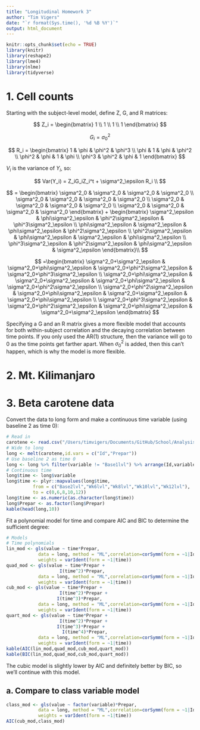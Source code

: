 ```yaml
---
title: "Longitudinal Homework 3"
author: "Tim Vigers"
date: "`r format(Sys.time(), '%d %B %Y')`"
output: html_document
---
```


```r
knitr::opts_chunk$set(echo = TRUE)
library(knitr)
library(reshape2)
library(lme4)
library(nlme)
library(tidyverse)
```

# 1. Cell counts

Starting with the subject-level model, define Z, G, and R matrices:

$$
Z_i = \begin{bmatrix}
    1 \\
    1 \\
    1 \\
    1
\end{bmatrix}
$$

$$
G_i = \sigma^2_0
$$

$$
R_i = \begin{bmatrix}
    1 & \phi & \phi^2 & \phi^3 \\
    \phi & 1 & \phi & \phi^2 \\
    \phi^2 & \phi & 1 & \phi \\
    \phi^3 & \phi^2 & \phi & 1
\end{bmatrix}
$$

$V_i$ is the variance of $Y_i$, so:

$$
Var(Y_i) = Z_iG_iZ_i^t + \sigma^2_\epsilon R_i \\
$$

$$
= \begin{bmatrix}
    \sigma^2_0 & \sigma^2_0 & \sigma^2_0 & \sigma^2_0 \\
    \sigma^2_0 & \sigma^2_0 & \sigma^2_0 & \sigma^2_0 \\
    \sigma^2_0 & \sigma^2_0 & \sigma^2_0 & \sigma^2_0 \\
    \sigma^2_0 & \sigma^2_0 & \sigma^2_0 & \sigma^2_0
\end{bmatrix} +
\begin{bmatrix}
    \sigma^2_\epsilon & \phi\sigma^2_\epsilon & \phi^2\sigma^2_\epsilon & \phi^3\sigma^2_\epsilon \\
    \phi\sigma^2_\epsilon & \sigma^2_\epsilon & \phi\sigma^2_\epsilon & \phi^2\sigma^2_\epsilon \\
    \phi^2\sigma^2_\epsilon & \phi\sigma^2_\epsilon & \sigma^2_\epsilon & \phi\sigma^2_\epsilon \\
    \phi^3\sigma^2_\epsilon & \phi^2\sigma^2_\epsilon & \phi\sigma^2_\epsilon & \sigma^2_\epsilon
\end{bmatrix}\\
$$

$$
=\begin{bmatrix}
    \sigma^2_0+\sigma^2_\epsilon & \sigma^2_0+\phi\sigma^2_\epsilon & \sigma^2_0+\phi^2\sigma^2_\epsilon & \sigma^2_0+\phi^3\sigma^2_\epsilon \\
    \sigma^2_0+\phi\sigma^2_\epsilon & \sigma^2_0+\sigma^2_\epsilon & \sigma^2_0+\phi\sigma^2_\epsilon & \sigma^2_0+\phi^2\sigma^2_\epsilon \\
    \sigma^2_0+\phi^2\sigma^2_\epsilon & \sigma^2_0+\phi\sigma^2_\epsilon & \sigma^2_0+\sigma^2_\epsilon & \sigma^2_0+\phi\sigma^2_\epsilon \\
    \sigma^2_0+\phi^3\sigma^2_\epsilon & \sigma^2_0+\phi^2\sigma^2_\epsilon & \sigma^2_0+\phi\sigma^2_\epsilon & \sigma^2_0+\sigma^2_\epsilon
\end{bmatrix}
$$

Specifying a G and an R matrix gives a more flexible model that accounts for both within-subject correlation and the decaying correlation between time points. If you only used the AR(1) structure, then the variance will go to 0 as the time points get farther apart. When $\sigma^2_0$ is added, then this can't happen, which is why the model is more flexible. 

# 2. Mt. Kilimanjaro 

# 3. Beta carotene data

Convert the data to long form and make a continuous time variable (using baseline 2 as time 0):

```r
# Read in
carotene <- read.csv("/Users/timvigers/Documents/GitHub/School/Analysis of Longitudinal Data/Homework 3/beta_carotene_data.csv")
# Wide to long
long <- melt(carotene,id.vars = c("Id","Prepar"))
# Use baseline 2 as time 0
long <- long %>% filter(variable != "Base1lvl") %>% arrange(Id,variable)
# Continuous time 
long$time <- long$variable
long$time <- plyr::mapvalues(long$time,
          from = c("Base2lvl","Wk6lvl","Wk8lvl","Wk10lvl","Wk12lvl"),
          to = c(0,6,8,10,12))
long$time <- as.numeric(as.character(long$time))
long$Prepar <- as.factor(long$Prepar)
kable(head(long,10))
```

Fit a polynomial model for time and compare AIC and BIC to determine the sufficient degree:

```r
# Models
# Time polynomials
lin_mod <- gls(value ~ time*Prepar,
            data = long, method = "ML",correlation=corSymm(form = ~1|Id),
            weights = varIdent(form = ~1|time))
quad_mod <- gls(value ~ time*Prepar + 
                    I(time^2)*Prepar, 
            data = long, method = "ML",correlation=corSymm(form = ~1|Id),
            weights = varIdent(form = ~1|time))
cub_mod <- gls(value ~ time*Prepar + 
                    I(time^2)*Prepar + 
                   I(time^3)*Prepar, 
            data = long, method = "ML",correlation=corSymm(form = ~1|Id),
            weights = varIdent(form = ~1|time))
quart_mod <- gls(value ~ time*Prepar + 
                    I(time^2)*Prepar + 
                   I(time^3)*Prepar + 
                     I(time^4)*Prepar, 
            data = long, method = "ML",correlation=corSymm(form = ~1|Id),
            weights = varIdent(form = ~1|time))
kable(AIC(lin_mod,quad_mod,cub_mod,quart_mod))
kable(BIC(lin_mod,quad_mod,cub_mod,quart_mod))
```

The cubic model is slightly lower by AIC and definitely better by BIC, so we'll continue with this model. 

## a. Compare to class variable model

```r
class_mod <- gls(value ~ factor(variable)*Prepar,
            data = long, method = "ML",correlation=corSymm(form = ~1|Id),
            weights = varIdent(form = ~1|time))
AIC(cub_mod,class_mod)
```
